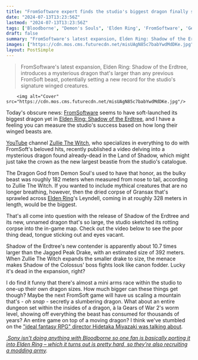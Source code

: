 ```yaml
---
title: "FromSoftware expert finds the studio's biggest dragon finally surpassed with Elden Ring: Shadow of the Erdtree's almost 400 meter behemoth"
date: "2024-07-13T13:23:56Z"
lastmod: "2024-07-13T13:23:56Z"
tags: ['Bloodborne', "Demon's Souls", 'Elden Ring', 'FromSoftware', 'Gears of War 2', 'Shadow of the Colossus', 'Shadow of the Erdtree', 'YouTube', 'Zullie the Witch']
draft: false
summary: "FromSoftware's latest expansion, Elden Ring: Shadow of the Erdtree, introduces a mysterious dragon that's larger than any previous FromSoft beast, potentially setting a new record for the studio's signature winged creatures."
images: ["https://cdn.mos.cms.futurecdn.net/misUAgN85c7babYwdMdDKe.jpg"]
layout: PostSimple
---
```

> FromSoftware's latest expansion, Elden Ring: Shadow of the Erdtree, introduces a mysterious dragon that's larger than any previous FromSoft beast, potentially setting a new record for the studio's signature winged creatures.


        <img alt="Cover" src="https://cdn.mos.cms.futurecdn.net/misUAgN85c7babYwdMdDKe.jpg"/>
        
Today's obscure news: [FromSoftware](https://www.gamesradar.com/tag/fromsoftware/) seems to have soft-launched its biggest dragon yet in [Elden Ring: Shadow of the Erdtree](https://www.gamesradar.com/elden-ring-dlc-downloadable-content-updates-plans/), and I have a feeling you can measure the studio's success based on how long their winged beasts are.

[YouTube](https://www.gamesradar.com/tag/youtube/) channel [Zullie The Witch](https://www.youtube.com/@ZullietheWitch), who specializes in everything to do with FromSoft's beloved hits, recently published a video delving into a mysterious dragon found already-dead in the Land of Shadow, which might just take the crown as the new largest beastie from the studio's catalogue.

The Dragon God from Demon Soul's used to have that honor, as the bulky beast was roughly 182 meters when measured from nose to tail, according to Zullie The Witch. If you wanted to include mythical creatures that are no longer breathing, however, then the dried corpse of Gransax that's sprawled across [Elden Ring](https://www.gamesradar.com/elden-ring-guide/)'s Leyndell, coming in at roughly 328 meters in length, would be the biggest.

That's all come into question with the release of Shadow of the Erdtree and its new, unnamed dragon that's so large, the studio sketched its rotting corpse into the in-game map. Check out the video below to see the poor thing dead, tongue sticking out and eyes vacant.

Shadow of the Erdtree's new contender is apparently about 10.7 times larger than the Jagged Peak Drake, with an estimated size of 392 meters. When Zullie The Witch expands the smaller drake to size, the menace makes Shadow of the Colossus' boss fights look like canon fodder. Lucky it's dead in the expansion, right?

I do find it funny that there's almost a mini arms race within the studio to one-up their own dragon sizes. How much bigger can these things get though? Maybe the next FromSoft game will have us scaling a mountain that's - *oh snap -* secretly a slumbering dragon. What about an entire dungeon set within the insides of a dragon, à la Gears of War 2's worm level, showing off everything the beast has consumed for thousands of years? An entire game on top of a moving dragon? I think we've stumbled on the ["ideal fantasy RPG" director Hidetaka Miyazaki was talking about](https://www.gamesradar.com/games/rpg/despite-elden-rings-triumphs-director-hidetaka-miyazaki-still-hasnt-made-his-ideal-fantasy-rpg-so-how-much-better-can-fromsoftware-games-get/). 

[ <em>Sony isn't doing anything with Bloodborne so one fan is basically porting it into Elden Ring – which it turns out is pretty hard, so they're also recruiting a modding army</em>](https://www.gamesradar.com/games/action-rpg/sony-isnt-doing-anything-with-bloodborne-so-one-fan-is-basically-porting-it-into-elden-ring-which-it-turns-out-is-pretty-hard-so-theyre-also-recruiting-a-modding-army/)*.*
        